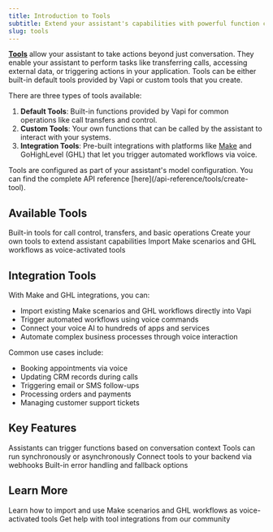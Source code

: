 ```yaml
---
title: Introduction to Tools
subtitle: Extend your assistant's capabilities with powerful function calling tools.
slug: tools
---
```


[**Tools**](/api-reference/tools/create) allow your assistant to take actions beyond just conversation. They enable your assistant to perform tasks like transferring calls, accessing external data, or triggering actions in your application. Tools can be either built-in default tools provided by Vapi or custom tools that you create.

There are three types of tools available:

1. **Default Tools**: Built-in functions provided by Vapi for common operations like call transfers and control.
2. **Custom Tools**: Your own functions that can be called by the assistant to interact with your systems.
3. **Integration Tools**: Pre-built integrations with platforms like [Make](https://www.make.com/en/integrations/vapi) and GoHighLevel (GHL) that let you trigger automated workflows via voice.

<Info>
  Tools are configured as part of your assistant's model configuration. You can find the complete API reference [here](/api-reference/tools/create-tool).
</Info>

## Available Tools

<CardGroup cols={3}>
  <Card 
    title="Default Tools" 
    icon="gear" 
    href="/tools/default-tools"
  >
    Built-in tools for call control, transfers, and basic operations
  </Card>
  <Card 
    title="Custom Tools" 
    icon="screwdriver-wrench" 
    href="/tools/custom-tools"
  >
    Create your own tools to extend assistant capabilities
  </Card>
  <Card 
    title="Make & GHL Tools" 
    icon="puzzle-piece" 
    href="/tools/GHL"
  >
    Import Make scenarios and GHL workflows as voice-activated tools
  </Card>
</CardGroup>

## Integration Tools

With Make and GHL integrations, you can:
- Import existing Make scenarios and GHL workflows directly into Vapi
- Trigger automated workflows using voice commands
- Connect your voice AI to hundreds of apps and services
- Automate complex business processes through voice interaction

Common use cases include:
- Booking appointments via voice
- Updating CRM records during calls
- Triggering email or SMS follow-ups
- Processing orders and payments
- Managing customer support tickets

## Key Features

<CardGroup cols={2}>
  <Card 
    title="Function Calling" 
    icon="square-terminal"
  >
    Assistants can trigger functions based on conversation context
  </Card>
  <Card 
    title="Async Support" 
    icon="clock"
  >
    Tools can run synchronously or asynchronously
  </Card>
  <Card 
    title="Server Integration" 
    icon="server"
  >
    Connect tools to your backend via webhooks
  </Card>
  <Card 
    title="Error Handling" 
    icon="triangle-exclamation"
  >
    Built-in error handling and fallback options
  </Card>
</CardGroup>

## Learn More

<CardGroup cols={2}>
  <Card
    title="Make & GHL Integration Guide"
    icon="puzzle-piece"
    href="/tools/GHL"
  >
    Learn how to import and use Make scenarios and GHL workflows as voice-activated tools
  </Card>
  <Card
    title="Join Our Discord"
    icon="fa-brands fa-discord"
    color="#5A65EA"
    href="https://discord.gg/pUFNcf2WmH"
  >
    Get help with tool integrations from our community
  </Card>
</CardGroup> 